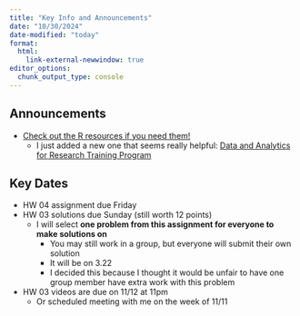 ```yaml
---
title: "Key Info and Announcements"
date: "10/30/2024"
date-modified: "today"
format: 
  html:
    link-external-newwindow: true
editor_options: 
  chunk_output_type: console
---
```


## Announcements

-   [Check out the R resources if you need them!](https://nwakim.github.io/F24_EPI_525/syllabus.html#r-statistical-computing-software)
    -   I just added a new one that seems really helpful: [Data and Analytics for Research Training Program](https://arcus.github.io/education_modules/list_of_modules)

## Key Dates

-   HW 04 assignment due Friday
-   HW 03 solutions due Sunday (still worth 12 points)
    -   I will select **one problem from this assignment for everyone to make solutions on**
        -   You may still work in a group, but everyone will submit their own solution
        -   It will be on 3.22
        -   I decided this because I thought it would be unfair to have one group member have extra work with this problem
-   HW 03 videos are due on 11/12 at 11pm
    -   Or scheduled meeting with me on the week of 11/11
